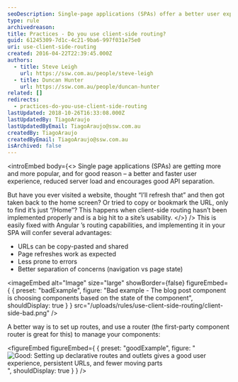 ```yaml
---
seoDescription: Single-page applications (SPAs) offer a better user experience and reduced server load, but improper client-side routing can hinder usability. Implementing Angular's routing capabilities provides advantages like shareable URLs, accurate page refreshes, and improved separation of concerns.
type: rule
archivedreason:
title: Practices - Do you use client-side routing?
guid: 61245309-7d1c-4c21-9ba6-997f031e75e0
uri: use-client-side-routing
created: 2016-04-22T22:39:45.000Z
authors:
  - title: Steve Leigh
    url: https://ssw.com.au/people/steve-leigh
  - title: Duncan Hunter
    url: https://ssw.com.au/people/duncan-hunter
related: []
redirects:
  - practices-do-you-use-client-side-routing
lastUpdated: 2018-10-26T16:33:08.000Z
lastUpdatedBy: TiagoAraujo
lastUpdatedByEmail: TiagoAraujo@ssw.com.au
createdBy: TiagoAraujo
createdByEmail: TiagoAraujo@ssw.com.au
isArchived: false
---
```


<introEmbed
  body={<>
Single page applications (SPAs) are getting more and more popular, and for good reason – a better and faster user experience, reduced server load and encourages good API separation.

But have you ever visited a website, thought “I’ll refresh that” and then got taken back to the home screen? Or tried to copy or bookmark the URL, only to find it’s just “/Home”? This happens when client-side routing hasn’t been implemented properly and is a big hit to a site’s usability.
  </>}
/>
This is easily fixed with Angular ’s routing capabilities, and implementing it in your SPA will confer several advantages:

- URLs can be copy-pasted and shared
- Page refreshes work as expected
- Less prone to errors
- Better separation of concerns (navigation vs page state)

<imageEmbed
  alt="Image"
  size="large"
  showBorder={false}
  figureEmbed={ {
    preset: "badExample",
    figure: "Bad example - The blog post component is choosing components based on the state of the component",
    shouldDisplay: true
  } }
  src="/uploads/rules/use-client-side-routing/client-side-bad.png"
/>

A better way is to set up routes, and use a router (the first-party component router is great for this) to manage your components:

<figureEmbed figureEmbed={ {
  preset: "goodExample",
  figure: "![Good: Setting up declarative routes and outlets gives a good user experience, persistent URLs, and fewer moving parts](/uploads/rules/use-client-side-routing/client-side-good.png)",
  shouldDisplay: true
} } />
